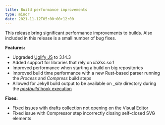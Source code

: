 ```yaml
---
title: Build performance improvements
type: minor
date: 2021-11-12T05:00:00+12:00
---
```

This release bring significant performance improvements to builds. Also included in this release is a small number of bug fixes.

**Features:**

* Upgraded [Uglify JS](/documentation/articles/optimizing-your-build-by-minifying-css-and-javascript) to 3.14.3
* Added support for libraries that rely on *libXss.so.1*
* Improved performance when starting a build on big repositories
* Improved build time performance with a new Rust-based parser running the *Process* and *Compress* build steps
* Allowed for Jekyll build output to be available on *\_site* directory during the [*postbuild* hook execution](/documentation/articles/optimizing-your-build-by-minifying-css-and-javascript)

**Fixes:**

* Fixed issues with drafts collection not opening on the Visual Editor
* Fixed issue with Compressor step incorrectly closing self-closed SVG elements
